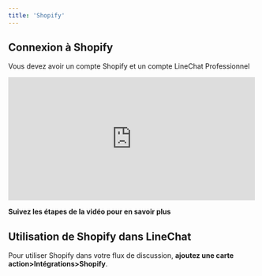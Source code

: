 ```yaml
---
title: 'Shopify'
---
```

## Connexion à Shopify
<Info>Vous devez avoir un compte Shopify et un compte LineChat Professionnel</Info>
<iframe width="500" height="250" src="https://www.youtube.com/embed/IuEP5gG8Elw" title="Connecter Shopify à son chatbot LineChat - Tutoriel en français" frameborder="0" allow="accelerometer; autoplay; clipboard-write; encrypted-media; gyroscope; picture-in-picture; web-share" referrerpolicy="strict-origin-when-cross-origin" allowfullscreen></iframe>

**Suivez les étapes de la vidéo pour en savoir plus**

## Utilisation de Shopify dans LineChat

Pour utiliser Shopify dans votre flux de discussion, **ajoutez une carte action>Intégrations>Shopify**.

<CardGroup cols={2}>
  <Card title="Clients" icon="square-1" href="soon">

  </Card>
  <Card title="Produits" icon="square-2" href="soon">
 
  </Card>
  <Card title="Commandes" icon="square-3" href="soon">
 
  </Card>
  <Card title="Ecommerce" icon="square-4" href="soon">
    
  </Card>
   <Card title="Meta Fiels" icon="square-3" href="soon">
   
  </Card>
  <Card title="Déclencheurs" icon="square-4" href="soon">
   
  </Card>
</CardGroup>


